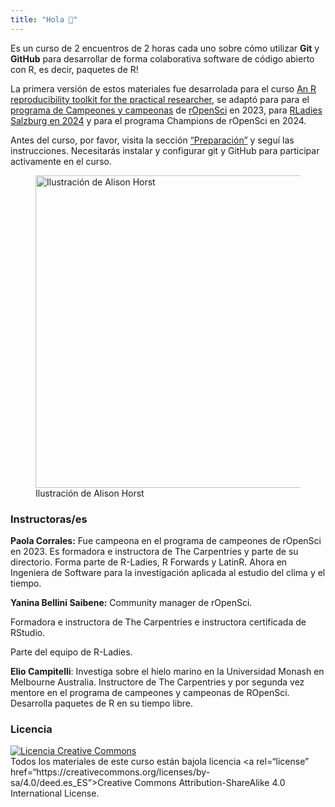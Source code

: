```yaml
---
title: "Hola 👋"
---
```


Es un curso de 2 encuentros de 2 horas cada uno sobre cómo utilizar **Git** y **GitHub** para desarrollar de forma colaborativa software de código abierto con R, es decir, paquetes de R!

La primera versión de estos materiales fue desarrolada para el curso [An R reproducibility toolkit for the practical researcher](https://reproducibility.rocks/), se adaptó para para el [programa de Campeones y campeonas](https://ropensci.org/champions/) de [rOpenSci](https://ropensci.org/) en 2023, para [RLadies Salzburg en 2024](https://www.meetup.com/rladies-salzburg/events/302141143/) y para el programa Champions de rOpenSci en 2024.

Antes del curso, por favor, visita la sección ["Preparación"](prepacion.html) y seguí las instrucciones. Necesitarás instalar y configurar git y GitHub para participar activamente en el curso.

![Ilustración de Alison Horst](https://cdn.myportfolio.com/45214904-6a61-4e23-98d6-b140f8654a40/68739659-fb6f-41e8-9813-32e1de3d82c0_rw_1920.png?h=4b046efe7664ab833358c241b10bd8e6){fig-align=«center» width="500"}

### Instructoras/es

**Paola Corrales:** Fue campeona en el programa de campeones de rOpenSci en 2023. Es formadora e instructora de The Carpentries y parte de su directorio. Forma parte de R-Ladies, R Forwards y LatinR. Ahora en Ingeniera de Software para la investigación aplicada al estudio del clima y el tiempo.

**Yanina Bellini Saibene:** Community manager de rOpenSci.

Formadora e instructora de The Carpentries e instructora certificada de RStudio.

Parte del equipo de R-Ladies.

**Elio Campitelli**: Investiga sobre el hielo marino en la Universidad Monash en Melbourne Australia. Instructore de The Carpentries y por segunda vez mentore en el programa de campeones y campeonas de ROpenSci. Desarrolla paquetes de R en su tiempo libre.

### Licencia

<a rel="license" href="https://creativecommons.org/licenses/by-sa/4.0/deed.es_ES"><img src="https://i.creativecommons.org/l/by-sa/4.0/88x31.png" alt="Licencia Creative Commons" style="border-width:0"/></a><br / > Todos los materiales de este curso están bajola licencia \<a rel="license" href="https://creativecommons.org/licenses/by-sa/4.0/deed.es_ES">Creative Commons Attribution-ShareAlike 4.0 International License</a>.
